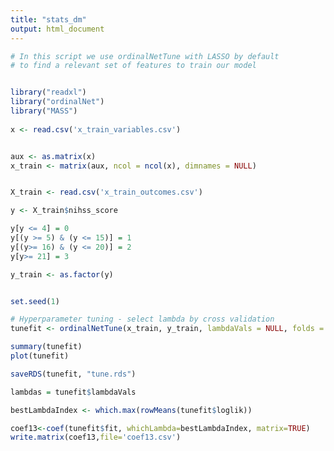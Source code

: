 ---
title: "stats_dm"
output: html_document
---


```{r setup, include=FALSE}

# In this script we use ordinalNetTune with LASSO by default
# to find a relevant set of features to train our model


library("readxl")
library("ordinalNet")
library("MASS")
 
x <- read.csv('x_train_variables.csv')


aux <- as.matrix(x)
x_train <- matrix(aux, ncol = ncol(x), dimnames = NULL)


X_train <- read.csv('x_train_outcomes.csv')

y <- X_train$nihss_score

y[y <= 4] = 0
y[(y >= 5) & (y <= 15)] = 1
y[(y>= 16) & (y <= 20)] = 2
y[y>= 21] = 3

y_train <- as.factor(y)


set.seed(1)

# Hyperparameter tuning - select lambda by cross validation
tunefit <- ordinalNetTune(x_train, y_train, lambdaVals = NULL, folds = NULL, nFolds = 5, printProgress = TRUE)

summary(tunefit)
plot(tunefit)

saveRDS(tunefit, "tune.rds")

lambdas = tunefit$lambdaVals

bestLambdaIndex <- which.max(rowMeans(tunefit$loglik))

coef13<-coef(tunefit$fit, whichLambda=bestLambdaIndex, matrix=TRUE)
write.matrix(coef13,file='coef13.csv')

```




